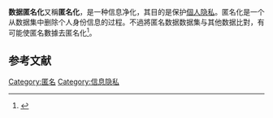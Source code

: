'''数据匿名化'''又稱'''匿名化'''，是一种信息净化，其目的是保护[[個人私隱|個人隐私]]。匿名化是一个从数据集中删除个人身份信息的过程。不過將匿名数据数据集与其他数据比對，有可能使匿名數據去匿名化<ref>{{Cite web|title=De-anonymization|url=http://whatis.techtarget.com/definition/de-anonymization-deanonymization|accessdate=17 January 2014|publisher=Whatis.com|archive-date=2021-01-28|archive-url=https://web.archive.org/web/20210128162511/https://whatis.techtarget.com/definition/de-anonymization-deanonymization}}</ref>。

==参考文献==
{{reflist}}

[[Category:匿名|Category:匿名]]
[[Category:信息隐私|Category:信息隐私]]